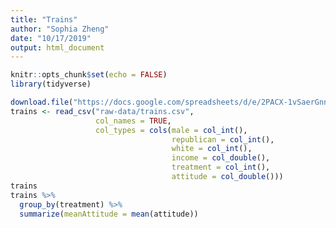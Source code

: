 ```yaml
---
title: "Trains"
author: "Sophia Zheng"
date: "10/17/2019"
output: html_document
---
```


```r
knitr::opts_chunk$set(echo = FALSE)
library(tidyverse)
```

```r
download.file("https://docs.google.com/spreadsheets/d/e/2PACX-1vSaerGnn1tDQfgiyJRl7jnn1Au7Ev6Qt7BwMpl53ZgzAyMnANQfog9y4es4ZExlX5tjEgl0mPIyTGcP/pub?gid=480043959&single=true&output=csv", destfile = "raw-data/trains.csv")
trains <- read_csv("raw-data/trains.csv", 
                   col_names = TRUE,
                   col_types = cols(male = col_int(),
                                    republican = col_int(),
                                    white = col_int(),
                                    income = col_double(),
                                    treatment = col_int(),
                                    attitude = col_double()))
trains
trains %>% 
  group_by(treatment) %>% 
  summarize(meanAttitude = mean(attitude))
```

